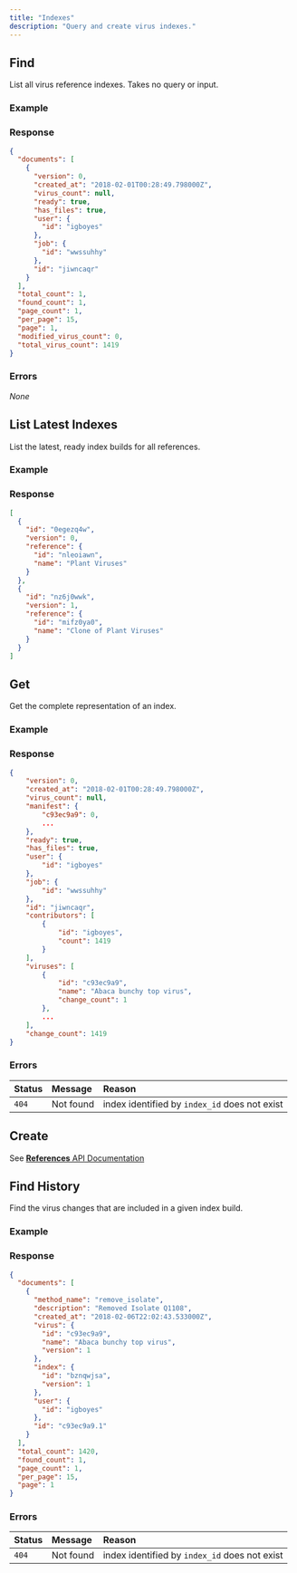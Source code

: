 ```yaml
---
title: "Indexes"
description: "Query and create virus indexes."
---
```



## Find

<Permission name="read" resource="reference" />

List all virus reference indexes. Takes no query or input.

<Endpoint method="GET" path="/api/indexes" />

### Example

<Request method="GET" path="/api/indexes" />

### Response

<Response status="200 OK">

```json
{
  "documents": [
    {
      "version": 0,
      "created_at": "2018-02-01T00:28:49.798000Z",
      "virus_count": null,
      "ready": true,
      "has_files": true,
      "user": {
        "id": "igboyes"
      },
      "job": {
        "id": "wwssuhhy"
      },
      "id": "jiwncaqr"
    }
  ],
  "total_count": 1,
  "found_count": 1,
  "page_count": 1,
  "per_page": 15,
  "page": 1,
  "modified_virus_count": 0,
  "total_virus_count": 1419
}
```

</Response>

### Errors

_None_

## List Latest Indexes

<Permission name="read" resource="reference" />

List the latest, ready index builds for all references.

<Endpoint method="GET" path="/api/indexes?ready=true" />

### Example

<Request method="GET" path="/api/indexes?ready=true" />

### Response

<Response status="200 OK">

```json
[
  {
    "id": "0egezq4w",
    "version": 0,
    "reference": {
      "id": "nleoiawn",
      "name": "Plant Viruses"
    }
  },
  {
    "id": "nz6j0wwk",
    "version": 1,
    "reference": {
      "id": "mifz0ya0",
      "name": "Clone of Plant Viruses"
    }
  }
]
```

</Response>

## Get

<Permission name="read" resource="reference" />

Get the complete representation of an index.

<Endpoint method="GET" path="/api/indexes/:id" />

### Example

<Request method="GET" path="/api/indexes/jiwncaqr" />

### Response

<Response status="200 OK">

```json
{
	"version": 0,
	"created_at": "2018-02-01T00:28:49.798000Z",
	"virus_count": null,
	"manifest": {
		"c93ec9a9": 0,
        ...
	},
	"ready": true,
	"has_files": true,
	"user": {
		"id": "igboyes"
	},
	"job": {
		"id": "wwssuhhy"
	},
	"id": "jiwncaqr",
	"contributors": [
		{
			"id": "igboyes",
			"count": 1419
		}
	],
	"viruses": [
		{
			"id": "c93ec9a9",
			"name": "Abaca bunchy top virus",
			"change_count": 1
		},
        ...
	],
	"change_count": 1419
}
```

</Response>

### Errors

| Status | Message   | Reason                                        |
| :----- | :-------- | :-------------------------------------------- |
| `404`  | Not found | index identified by `index_id` does not exist |

## Create

See [**References** API Documentation](/docs/developer/api/refs/#create-index)

## Find History

<Permission name="read" resource="reference" />

Find the virus changes that are included in a given index build.

<Endpoint method="GET" path="/api/indexes/:id/history" />

### Example

<Request method="GET" path="/api/indexes/bznqwjsa/history" />

### Response

<Response status="200 OK">

```json
{
  "documents": [
    {
      "method_name": "remove_isolate",
      "description": "Removed Isolate Q1108",
      "created_at": "2018-02-06T22:02:43.533000Z",
      "virus": {
        "id": "c93ec9a9",
        "name": "Abaca bunchy top virus",
        "version": 1
      },
      "index": {
        "id": "bznqwjsa",
        "version": 1
      },
      "user": {
        "id": "igboyes"
      },
      "id": "c93ec9a9.1"
    }
  ],
  "total_count": 1420,
  "found_count": 1,
  "page_count": 1,
  "per_page": 15,
  "page": 1
}
```

</Response>

### Errors

| Status | Message   | Reason                                        |
| :----- | :-------- | :-------------------------------------------- |
| `404`  | Not found | index identified by `index_id` does not exist |
